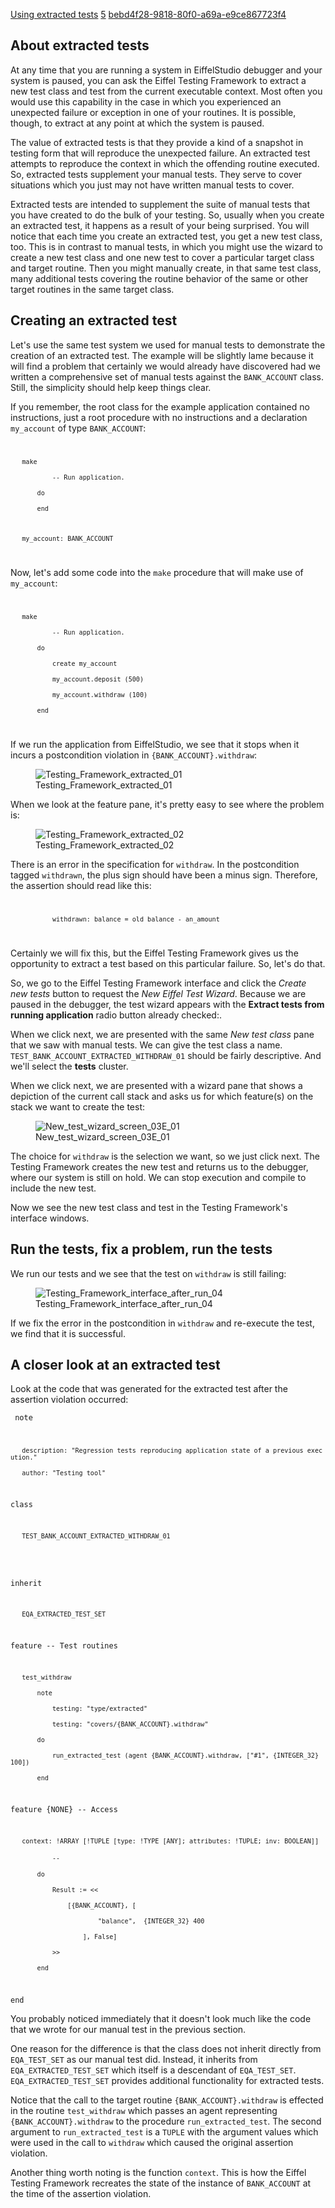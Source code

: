 [[Property:title|Using extracted tests]]
[[Property:weight|5]]
[[Property:uuid|bebd4f28-9818-80f0-a69a-e9ce867723f4]]

==About extracted tests==

At any time that you are running a system in EiffelStudio debugger and your system is paused, you can ask the Eiffel Testing Framework to extract a new test class and test from the current executable context. Most often you would use this capability in the case in which you experienced an unexpected failure or exception in one of your routines. It is possible, though, to extract at any point at which the system is paused.

The value of extracted tests is that they provide a kind of a snapshot in testing form that will reproduce the unexpected failure. An extracted test attempts to reproduce the context in which the offending routine executed. So, extracted tests supplement your manual tests. They serve to cover situations which you just may not have written manual tests to cover.

Extracted tests are intended to supplement the suite of manual tests that you have created to do the bulk of your testing. So, usually when you create an extracted test, it happens as a result of your being surprised. You will notice that each time you create an extracted test, you get a new test class, too. This is in contrast to manual tests, in which you might use the wizard to create a new test class and one new test to cover a particular target class and target routine. Then you might manually create, in that same test class, many additional tests covering the routine behavior of the same or other target routines in the same target class. 


==Creating an extracted test==

Let's use the same test system we used for manual tests to demonstrate the creation of an extracted test. The example will be slightly lame because it will find a problem that certainly we would already have discovered had we written a comprehensive set of manual tests against the <code>BANK_ACCOUNT</code> class. Still, the simplicity should help keep things clear.

If you remember, the root class for the example application contained no instructions, just a root procedure with no instructions and a declaration <code>my_account</code> of type <code>BANK_ACCOUNT</code>:


<code>
    make
            -- Run application.
        do
        end

    my_account: BANK_ACCOUNT
</code>


Now, let's add some code into the <code>make</code> procedure that will make use of <code>my_account</code>:

<code>
    make
            -- Run application.
        do
            create my_account
            my_account.deposit (500)
            my_account.withdraw (100)
        end
</code>


If we run the application from EiffelStudio, we see that it stops when it incurs a postcondition violation in <code>{BANK_ACCOUNT}.withdraw</code>:


[[Image:Testing Framework extracted 01]]


When we look at the feature pane, it's pretty easy to see where the problem is:


[[Image:Testing Framework extracted 02]]


There is an error in the specification for <code>withdraw</code>. In the postcondition tagged <code>withdrawn</code>, the plus sign should have been a minus sign. Therefore, the assertion should read like this:

<code>
            withdrawn: balance = old balance - an_amount
</code>

Certainly we will fix this, but the Eiffel Testing Framework gives us the opportunity to extract a test based on this particular failure. So, let's do that.

So, we go to the Eiffel Testing Framework interface and click the ''Create new tests'' button to request the ''New Eiffel Test Wizard''. Because we are paused in the debugger, the test wizard appears with the '''Extract tests from running application''' radio button already checked:.


When we click next, we are presented with the same ''New test class'' pane that we saw with manual tests. We can give the test class a name. <code>TEST_BANK_ACCOUNT_EXTRACTED_WITHDRAW_01</code> should be fairly descriptive. And we'll select the '''tests''' cluster.

When we click next, we are presented with a wizard pane that shows a depiction of the current call stack and asks us for which feature(s) on the stack we want to create the test:

[[Image:New test wizard screen 03E 01]]


The choice for <code>withdraw</code> is the selection we want, so we just click next. The Testing Framework creates the new test and returns us to the debugger, where our system is still on hold. We can stop execution and compile to include the new test.

Now we see the new test class and test in the Testing Framework's interface windows. 


==Run the tests, fix a problem, run the tests==

We run our tests and we see that the test on <code>withdraw</code> is still failing:

[[Image:Testing Framework interface after run 04]]

If we fix the error in the postcondition in <code>withdraw</code> and re-execute the test, we find that it is successful.


==A closer look at an extracted test==

Look at the code that was generated for the extracted test after the assertion violation occurred:

<code>
note
    description: "Regression tests reproducing application state of a previous execution."
    author: "Testing tool"

class
    TEST_BANK_ACCOUNT_EXTRACTED_WITHDRAW_01
	
inherit
    EQA_EXTRACTED_TEST_SET

feature -- Test routines

    test_withdraw
        note
            testing: "type/extracted"
            testing: "covers/{BANK_ACCOUNT}.withdraw"
        do
            run_extracted_test (agent {BANK_ACCOUNT}.withdraw, ["#1", {INTEGER_32} 100])
        end

feature {NONE} -- Access

    context: !ARRAY [!TUPLE [type: !TYPE [ANY]; attributes: !TUPLE; inv: BOOLEAN]]
            -- <Precursor>
        do
            Result := <<
                [{BANK_ACCOUNT}, [
                        "balance",  {INTEGER_32} 400
                    ], False]
            >>
        end

end
</code>


You probably noticed immediately that it doesn't look much like the code that we wrote for our manual test in the previous section. 

One reason for the difference is that the class does not inherit directly from <code>EQA_TEST_SET</code> as our manual test did. Instead, it inherits from <code>EQA_EXTRACTED_TEST_SET</code> which itself is a descendant of <code>EQA_TEST_SET</code>. <code>EQA_EXTRACTED_TEST_SET</code> provides additional functionality for extracted tests. 

Notice that the call to the target routine <code>{BANK_ACCOUNT}.withdraw</code> is effected in the routine <code>test_withdraw</code> which passes an agent representing <code>{BANK_ACCOUNT}.withdraw</code> to the procedure <code>run_extracted_test</code>. The second argument to <code>run_extracted_test</code> is a <code>TUPLE</code> with the argument values which were used in the call to <code>withdraw</code> which caused the original assertion violation.

Another thing worth noting is the function <code>context</code>. This is how the Eiffel Testing Framework recreates the state of the instance of <code>BANK_ACCOUNT</code> at the time of the assertion violation. 

{{caution|The extracted test recreates the state at the point at which execution has halted. So, in the case of a postcondition or invariant violation, the values of the attributes will reflect any changes that have been made during the execution of the routine. (In the example, the value of balance is set to 400, rather than 500 as it would have been when routine <code>withdraw</code> began execution.) This could make a difference in whether the test extracted after an exception is a valid recreation of the original failure. One way of dealing with this, at least in simple cases like this, is to change the test class code to reflect the proper value. A safer way would be rather than extracting the test after the exception, restart the system and stop execution as it enters the failing routine, then extract the test at that point. }}



